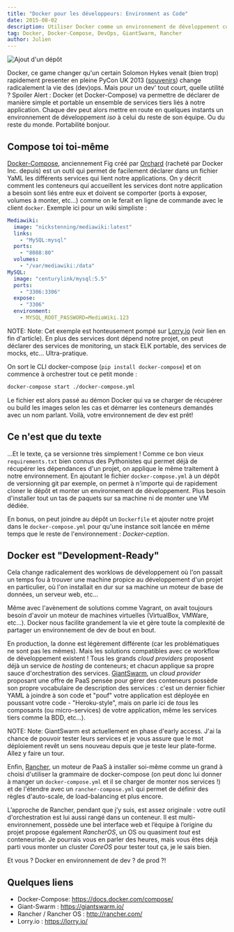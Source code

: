 ```yaml
---
title: "Docker pour les développeurs: Environment as Code"
date: 2015-08-02
description: Utiliser Docker comme un environnement de développement complet.
tag: Docker, Docker-Compose, DevOps, GiantSwarm, Rancher
author: Julien
---
```


![Ajout d'un dépôt](/images/docker-logo.png)

Docker, ce game changer qu'un certain Solomon Hykes venait (bien trop) rapidement presenter en pleine PyCon UK 2013 ([souvenirs](https://www.youtube.com/watch?v=wW9CAH9nSLs)) change radicalement la vie des (dev)ops. Mais pour un dev' tout court, quelle utilité ?
Spoiler Alert : Docker (et Docker-Compose) va permettre de déclarer de manière simple et portable un ensemble de services tiers liés à notre application. Chaque dev peut alors mettre en route en quelques instants un environnement de développement _iso_ à celui du reste de son équipe. Ou du reste du monde. Portabilité bonjour.

## Compose toi toi-même

[Docker-Compose](https://docs.docker.com/compose/), anciennement Fig créé par [Orchard](https://www.orchardup.com/) (racheté par Docker Inc. depuis) est un outil qui permet de facilement déclarer dans un fichier YaML les différents services qui lient notre applications. On y décrit comment les conteneurs qui accueillent les services dont notre application a besoin sont liés entre eux et doivent se comporter (ports à exposer, volumes à monter, etc...) comme on le ferait en ligne de commande avec le client `docker`. Exemple ici pour un wiki simpliste :

```yaml
Mediawiki:
  image: "nickstenning/mediawiki:latest"
  links:
    - "MySQL:mysql"
  ports:
    - "8088:80"
  volumes:
    - "/var/mediawiki:/data"
MySQL:
  image: "centurylink/mysql:5.5"
  ports:
    - "3306:3306"
  expose:
    - "3306"
  environment:
    - MYSQL_ROOT_PASSWORD=MediaWiki.123
```

NOTE: Note: Cet exemple est honteusement pompé sur [Lorry.io](https://lorry.io/) (voir lien en fin d'article). En plus des services dont dépend notre projet, on peut déclarer des services de monitoring, un stack ELK portable, des services de mocks, etc... Ultra-pratique.

On sort le CLI docker-compose (`pip install docker-compose`) et on commence à orchestrer tout ce petit monde :

```bash
docker-compose start ./docker-compose.yml
```

Le fichier est alors passé au démon Docker qui va se charger de récupérer ou build les images selon les cas et démarrer les conteneurs demandés avec un nom parlant. Voilà, votre environnement de dev est prêt!

## Ce n'est que du texte

...Et le texte, ça se versionne très simplement ! Comme ce bon vieux `requirements.txt` bien connus des Pythonistes qui permet déjà de récupérer les dépendances d'un projet, on applique le même traitement à notre environnement. En ajoutant le fichier `docker-compose.yml` à un dépôt de versionning git par exemple, on permet à n'importe qui de rapidement cloner le dépôt et monter un environnement de développement. Plus besoin d'installer tout un tas de paquets sur sa machine ni de monter une VM dédiée.

En bonus, on peut joindre au dépôt un `Dockerfile` et ajouter notre projet dans le `docker-compose.yml` pour qu'une instance soit lancée en même temps que le reste de l'environnement : _Docker-ception_.

## Docker est "Development-Ready"

Cela change radicalement des worklows de développement où l'on passait un temps fou à trouver une machine propice au développement d'un projet en particulier, où l'on installait en dur sur sa machine un moteur de base de données, un serveur web, etc...

Même avec l'avènement de solutions comme Vagrant, on avait toujours besoin d'avoir un moteur de machines virtuelles (VirtualBox, VMWare, etc...). Docker nous facilite grandement la vie et gère toute la complexité de partager un environnement de dev de bout en bout.

En production, la donne est légèrement différente (car les problématiques ne sont pas les mêmes). Mais les solutions compatibles avec ce workflow de développement existent ! Tous les grands _cloud providers_ proposent déjà un service de _hosting_ de conteneurs; et chacun applique sa propre sauce d'orchestration des services. [GiantSwarm](https://giantswarm.io/), un _cloud provider_ proposant une offre de PaaS pensée pour gérer des conteneurs possède son propre vocabulaire de description des services : c'est un dernier fichier YAML à joindre à son code et "pouf" votre application est déployée en poussant votre code - "Heroku-style", mais on parle ici de _tous_ les composants (ou micro-services) de votre application, même les services tiers comme la BDD, etc...).

NOTE: Note: GiantSwarm est actuellement en phase d'early access. J'ai la chance de pouvoir tester leurs services et je vous assure que le mot déploiement revêt un sens nouveau depuis que je teste leur plate-forme. Allez y faire un tour.

Enfin, [Rancher](http://rancher.com/rancher-feature-iii/), un moteur de PaaS à installer soi-même comme un grand à choisi d'utiliser la grammaire de docker-compose (on peut donc lui donner à manger un `docker-compose.yml` et il se charger de monter nos services !) et de l'étendre avec un `rancher-compose.yml` qui permet de définir des règles d'auto-scale, de load-balancing et plus encore.

L’approche de Rancher, pendant que j’y suis, est assez originale : votre outil d'orchestration est lui aussi rangé dans un conteneur. Il est multi-environnement, possède une bel interface web et l’équipe à l’origine du projet propose également _RancherOS_, un OS ou quasiment _tout_ est conteneurisé. Je pourrais vous en parler des heures, mais vous êtes déjà parti vous monter un cluster _CoreOS_ pour tester tout ça, je le sais bien.

Et vous ? Docker en environnement de dev ? de prod ?!

## Quelques liens

- Docker-Compose: https://docs.docker.com/compose/
- Giant-Swarm : https://giantswarm.io/
- Rancher / Rancher OS : http://rancher.com/
- Lorry.io : https://lorry.io/
